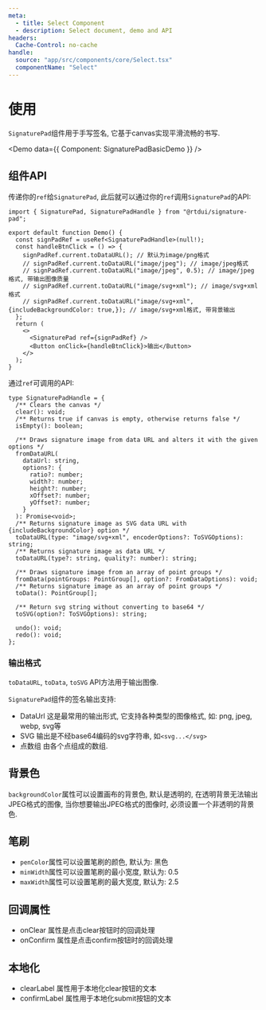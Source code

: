 ```yaml
---
meta:
  - title: Select Component
  - description: Select document, demo and API
headers:
  Cache-Control: no-cache
handle:
  source: "app/src/components/core/Select.tsx"
  componentName: "Select"
---
```



# 使用

`SignaturePad`组件用于手写签名, 它基于canvas实现平滑流畅的书写.

<Demo data={{ Component: SignaturePadBasicDemo }} />

## 组件API

传递你的`ref`给`SignaturePad`, 此后就可以通过你的`ref`调用`SignaturePad`的API:

```tsx
import { SignaturePad, SignaturePadHandle } from "@rtdui/signature-pad";

export default function Demo() {
  const signPadRef = useRef<SignaturePadHandle>(null!);
  const handleBtnClick = () => {
    signPadRef.current.toDataURL(); // 默认为image/png格式
    // signPadRef.current.toDataURL("image/jpeg"); // image/jpeg格式
    // signPadRef.current.toDataURL("image/jpeg", 0.5); // image/jpeg格式, 带输出图像质量
    // signPadRef.current.toDataURL("image/svg+xml"); // image/svg+xml格式
    // signPadRef.current.toDataURL("image/svg+xml", {includeBackgroundColor: true,}); // image/svg+xml格式, 带背景输出
  };
  return (
    <>
      <SignaturePad ref={signPadRef} />
      <Button onClick={handleBtnClick}>输出</Button>
    </>
  );
}
```

通过`ref`可调用的API:

```tsx
type SignaturePadHandle = {
  /** Clears the canvas */
  clear(): void;
  /** Returns true if canvas is empty, otherwise returns false */
  isEmpty(): boolean;

  /** Draws signature image from data URL and alters it with the given options */
  fromDataURL(
    dataUrl: string,
    options?: {
      ratio?: number;
      width?: number;
      height?: number;
      xOffset?: number;
      yOffset?: number;
    }
  ): Promise<void>;
  /** Returns signature image as SVG data URL with {includeBackgroundColor} option */
  toDataURL(type: "image/svg+xml", encoderOptions?: ToSVGOptions): string;
  /** Returns signature image as data URL */
  toDataURL(type?: string, quality?: number): string;

  /** Draws signature image from an array of point groups */
  fromData(pointGroups: PointGroup[], option?: FromDataOptions): void;
  /** Returns signature image as an array of point groups */
  toData(): PointGroup[];

  /** Return svg string without converting to base64 */
  toSVG(option?: ToSVGOptions): string;

  undo(): void;
  redo(): void;
};
```

### 输出格式

`toDataURL`, `toData`, `toSVG` API方法用于输出图像.

`SignaturePad`组件的签名输出支持:

- DataUrl 这是最常用的输出形式, 它支持各种类型的图像格式, 如: png, jpeg, webp, svg等
- SVG 输出是不经base64编码的svg字符串, 如`<svg...</svg>`
- 点数组 由各个点组成的数组.

## 背景色

`backgroundColor`属性可以设置画布的背景色, 默认是透明的, 在透明背景无法输出JPEG格式的图像, 当你想要输出JPEG格式的图像时, 必须设置一个非透明的背景色.

## 笔刷

- `penColor`属性可以设置笔刷的颜色, 默认为: 黑色
- `minWidth`属性可以设置笔刷的最小宽度, 默认为: 0.5
- `maxWidth`属性可以设置笔刷的最大宽度, 默认为: 2.5

## 回调属性

- onClear 属性是点击clear按钮时的回调处理
- onConfirm 属性是点击confirm按钮时的回调处理

## 本地化

- clearLabel 属性用于本地化clear按钮的文本
- confirmLabel 属性用于本地化submit按钮的文本
